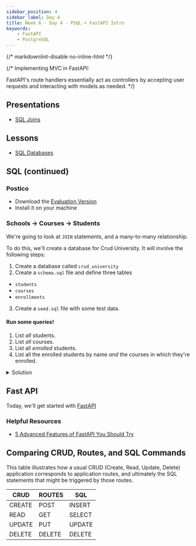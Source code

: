 ```yaml
---
sidebar_position: 4
sidebar_label: Day 4
title: Week 6 - Day 4 - PSQL + FastAPI Intro
keywords:
    - FastAPI
    - PostgreSQL
---
```

{/* markdownlint-disable no-inline-html */}

{/*
Implementing MVC in FastAPI:

FastAPI's route handlers essentially act as controllers
by accepting user requests and interacting with models as needed.
*/}

## Presentations

- [SQL Joins](https://docs.google.com/presentation/d/1h9lCxZWfUjkmq81ZpfRek6MUxIi_JhCpRjmCVhFpb9c/edit?usp=sharing)

## Lessons

- [SQL Databases](/docs/lessons/databases/sql/)

## SQL (continued)

### Postico

- Download the [Evaluation Version](https://eggerapps.at/postico2/buy.html)
- Install it on your machine

### Schools -> Courses -> Students

We're going to look at `JOIN` statements, and a many-to-many relationship.

To do this, we'll create a database for Crud University. It will involve the following steps:

1. Create a database called `crud_university`
2. Create a `schema.sql` file and define three tables
  - `students`
  - `courses`
  - `enrollments`
3. Create a `seed.sql` file with some test data.

#### Run some queries!

1. List _all_ students.
2. List _all_ courses.
3. List all _enrolled_ students.
4. List all the enrolled students by name _and_ the courses in which they're enrolled.

<details>
<summary>Solution</summary>

Start the PSQL terminal:

```sh
psql
```

```sql
CREATE DATABASE some_school_name;

-- REMEMBER TO CONNECT TO THE DATABASE
\c some_school_name

CREATE TABLE students (
    id serial PRIMARY KEY,
    name VARCHAR(50)
);

CREATE TABLE courses (
    id serial PRIMARY KEY,
    name VARCHAR(50)
);

-- many-to-many,
-- Enrollments tracks students & courses
CREATE TABLE enrollments (
    enrollment_id serial PRIMARY KEY,
    student_id INT,
    course_id INT,
    enrollment_date DATE,
    FOREIGN KEY (student_id) REFERENCES students(id),
    FOREIGN KEY (course_id) REFERENCES courses(id)
);

-- Let's use a JOIN statement to handle our lookup
SELECT
  students.name,
  courses.name
FROM enrollments
INNER JOIN students
  ON students.id = enrollments.student_id
INNER JOIN courses
  ON courses.id = enrollments.course_id;
```
</details>

## Fast API

Today, we'll get started with [FastAPI](https://fastapi.tiangolo.com/tutorial/first-steps/)

### Helpful Resources

- [5 Advanced Features of FastAPI You Should Try](https://levelup.gitconnected.com/5-advance-features-of-fastapi-you-should-try-7c0ac7eebb3e)

## Comparing CRUD, Routes, and SQL Commands

This table illustrates how a usual CRUD (Create, Read, Update, Delete) application corresponds to application routes, and ultimately the SQL statements that might be triggered by those routes.

| CRUD   | ROUTES | SQL    |
| ------ | ------ | ------ |
| CREATE | POST   | INSERT |
| READ   | GET    | SELECT |
| UPDATE | PUT    | UPDATE |
| DELETE | DELETE | DELETE |

